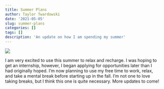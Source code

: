 ```yaml
---
title: Summer Plans
author: Taylor Twardowski
date: '2021-05-05'
slug: summer-plans
categories: []
tags: []
description: 'An update on how I am spending my summer'
---
```


![](/post/2021-05-05-summer-plans_files/Purple and Pink Stay Sassy Wallpaper (3).png)

I am very excited to use this summer to relax and recharge. I was hoping to get an internship, however, I began applying for opportunities later than I had originally hoped. I'm now planning to use my free time to work, relax, and take a mental break before starting up in the fall. I'm not one to love taking breaks, but I think this one is quite necessary. More updates to come!